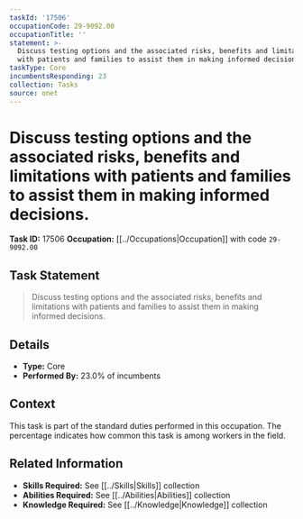 ```yaml
---
taskId: '17506'
occupationCode: 29-9092.00
occupationTitle: ''
statement: >-
  Discuss testing options and the associated risks, benefits and limitations
  with patients and families to assist them in making informed decisions.
taskType: Core
incumbentsResponding: 23
collection: Tasks
source: onet
---
```

# Discuss testing options and the associated risks, benefits and limitations with patients and families to assist them in making informed decisions.

**Task ID:** 17506
**Occupation:** [[../Occupations|Occupation]] with code `29-9092.00`

## Task Statement

> Discuss testing options and the associated risks, benefits and limitations with patients and families to assist them in making informed decisions.

## Details

- **Type:** Core
- **Performed By:** 23.0% of incumbents

## Context

This task is part of the standard duties performed in this occupation. The percentage indicates how common this task is among workers in the field.

## Related Information

- **Skills Required:** See [[../Skills|Skills]] collection
- **Abilities Required:** See [[../Abilities|Abilities]] collection
- **Knowledge Required:** See [[../Knowledge|Knowledge]] collection
